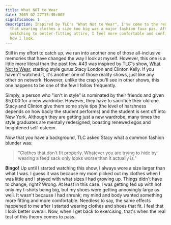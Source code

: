 ```yaml
---
title: What NOT to Wear
date: 2005-02-27T15:30:00Z
significance: 1
description: Inspired by TLC's "What Not to Wear", I've come to the realization
  that wearing clothes a size too big was a major fashion faux pas. After
  switching to better-fitting attire, I feel more comfortable and confident in
  how I look.
---
```


Still in my effort to catch up, we run into another one of those all-inclusive memories that have changed the way I look at myself. However, this one is a little more literal than the past few. #43 was inspired by TLC's show, [What Not to Wear][1], starting style gurus Stacy London and Clinton Kelly. If you haven't watched it, it's another one of those reality shows, just like any other on network. However, unlike the crap you'll see in other shows, this one happens to be one of the few I follow frequently.

Simply, a person who "isn't in style" is nominated by their friends and given $5,000 for a new wardrobe. However, they have to sacrifice their old one. Stacy and Clinton give them some style tips (the level of harshness depends on how badly the student performs) and the student is sent off into New York. Although they are getting just a new wardrobe, many times the style graduates are mentally redesigned, boasting renewed egos and heightened self-esteem.

Now that you have a background, TLC asked Stacy what a common fashion blunder was:

> "Clothes that don't fit properly. Whatever you are trying to hide by wearing a feed sack only looks worse than it actually is."

**Bingo!** Up until I started watching this show, I always wore a size larger than what I was. I guess it was because my mom picked out my clothes when I was little and I stayed with what sizes I had growing up. Things didn't have to change, right? Wrong. At least in this case. I was getting fed up with not only my t-shirts being big, but my shoes were getting annoyingly large as well. It wasn't because I had shrunk; my mind and body wanted something more fitting and more comfortable. Needless to say, the same effects happened to me after I started wearing clothes and shoes that fit. I feel that I look better overall. Now, when I get back to exercising, that's when the real test of this theory comes to pass.

[1]: http://tlc.discovery.com/fansites/whatnottowear/whatnottowear.html
